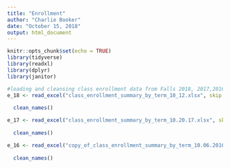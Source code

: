 ```yaml
---
title: "Enrollment"
author: "Charlie Booker"
date: "October 15, 2018"
output: html_document
---
```


```r
knitr::opts_chunk$set(echo = TRUE)
library(tidyverse)
library(readxl)
library(dplyr)
library(janitor)
```

```r
#loading and cleansing class enrollment data from Falls 2018, 2017,2016
e_18 <- read_excel("class_enrollment_summary_by_term_10_12.xlsx", skip = 2) %>%
  
  clean_names()

e_17 <- read_excel("class_enrollment_summary_by_term_10.20.17.xlsx", skip = 2) %>%
  
  clean_names()

e_16 <- read_excel("copy_of_class_enrollment_summary_by_term_10.06.2016.xlsx", skip = 2) %>%
  
  clean_names()

```


